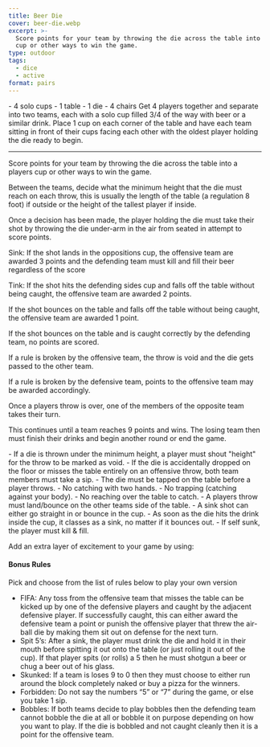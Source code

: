 ```yaml
---
title: Beer Die
cover: beer-die.webp
excerpt: >-
  Score points for your team by throwing the die across the table into a players
  cup or other ways to win the game.
type: outdoor
tags:
  - dice
  - active
format: pairs
---
```


<GameHero
  cover="/BeerGoggleGames/images/beer-die.webp"
  alt="Beer Die"
/>

<GameSection title="Equipment" icon="/BeerGoggleGames/images/liquor.webp">
-   4 solo cups
-   1 table
-   1 die
-   4 chairs
</GameSection>

<GameSection title="Setup" icon="/BeerGoggleGames/images/settings.webp">
Get 4 players together and separate into two teams, each with a solo cup filled 3/4 of the way with beer or a similar drink. Place 1 cup on each corner of the table and have each team sitting in front of their cups facing each other with the oldest player holding the die ready to begin.

* * *
</GameSection>

<GameSection title="Aim of the Game" icon="/BeerGoggleGames/images/target.webp">
<p>Score points for your team by throwing the die across the table into a players cup or other ways to win the game.</p>
</GameSection>

<GameSection title="How to Play" icon="/BeerGoggleGames/images/question.webp">
Between the teams, decide what the minimum height that the die must reach on each throw, this is usually the length of the table (a regulation 8 foot) if outside or the height of the tallest player if inside.

Once a decision has been made, the player holding the die must take their shot by throwing the die under-arm in the air from seated in attempt to score points.

Sink: If the shot lands in the oppositions cup, the offensive team are awarded 3 points and the defending team must kill and fill their beer regardless of the score

Tink: If the shot hits the defending sides cup and falls off the table without being caught, the offensive team are awarded 2 points.

If the shot bounces on the table and falls off the table without being caught, the offensive team are awarded 1 point.

If the shot bounces on the table and is caught correctly by the defending team, no points are scored.

If a rule is broken by the offensive team, the throw is void and the die gets passed to the other team.

If a rule is broken by the defensive team, points to the offensive team may be awarded accordingly.

Once a players throw is over, one of the members of the opposite team takes their turn.

This continues until a team reaches 9 points and wins. The losing team then must finish their drinks and begin another round or end the game.
</GameSection>

<GameSection title="Rules" icon="/BeerGoggleGames/images/rules.webp">
-   If a die is thrown under the minimum height, a player must shout "height" for the throw to be marked as void.
-   If the die is accidentally dropped on the floor or misses the table entirely on an offensive throw, both team members must take a sip.
-   The die must be tapped on the table before a player throws.
-   No catching with two hands.
-   No trapping (catching against your body).
-   No reaching over the table to catch.
-   A players throw must land/bounce on the other teams side of the table.
-   A sink shot can either go straight in or bounce in the cup.
-   As soon as the die hits the drink inside the cup, it classes as a sink, no matter if it bounces out.
-   If self sunk, the player must kill & fill.
</GameSection>

<GameSection title="Special Edition" icon="/BeerGoggleGames/images/special.webp">
<p>Add an extra layer of excitement to your game by using:</p>
<h4>Bonus Rules</h4>
Pick and choose from the list of rules below to play your own version

-   FIFA: Any toss from the offensive team that misses the table can be kicked up by one of the defensive players and caught by the adjacent defensive player. If successfully caught, this can either award the defensive team a point or punish the offensive player that threw the air-ball die by making them sit out on defense for the next turn.
-   Spit 5’s: After a sink, the player must drink the die and hold it in their mouth before spitting it out onto the table (or just rolling it out of the cup). If that player spits (or rolls) a 5 then he must shotgun a beer or chug a beer out of his glass.
-   Skunked: If a team is loses 9 to 0 then they must choose to either run around the block completely naked or buy a pizza for the winners.
-   Forbidden: Do not say the numbers “5” or “7” during the game, or else you take 1 sip.
-   Bobbles: If both teams decide to play bobbles then the defending team cannot bobble the die at all or bobble it on purpose depending on how you want to play. If the die is bobbled and not caught cleanly then it is a point for the offensive team.
</GameSection>

<ShareButtons title="Beer Die" />

<FeedbackCard>
</FeedbackCard>
